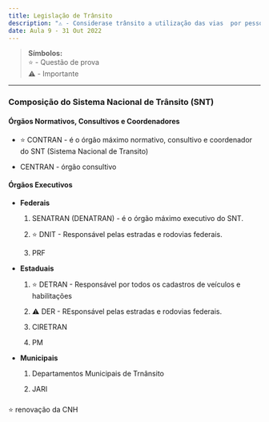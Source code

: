 ```yaml
---
title: Legislação de Trânsito
description: "⚠️ - Considerase trânsito a utilização das vias  por pessoas, veículos e animais, isolados ou em grupos, conduzidos ou não"
date: Aula 9 - 31 Out 2022
---
```


> **Símbolos:** <br/> ⭐ - Questão de prova <br/> ⚠️ - Importante

---

### Composição do Sistema Nacional de Trânsito (SNT)

#### Órgãos Normativos, Consultivos e Coordenadores

- ⭐ CONTRAN - é o órgão máximo normativo, consultivo e coordenador do SNT (Sistema Nacional de Transito)

- CENTRAN - órgão consultivo


#### Órgãos Executivos

- **Federais**

  1. SENATRAN (DENATRAN) - é o órgão máximo executivo do SNT.
  
  2. ⭐ DNIT - Responsável pelas estradas e rodovias federais.

  3. PRF

- **Estaduais**

  1. ⭐ DETRAN - Responsável por todos os cadastros de veículos e habilitações
  
  2. ⚠️ DER - REsponsável pelas estradas e rodovias federais.

  3. CIRETRAN

  4. PM

- **Municipais**

  1. Departamentos Municipais de Trnânsito
  
  2. JARI

###

⭐ renovação da CNH 

